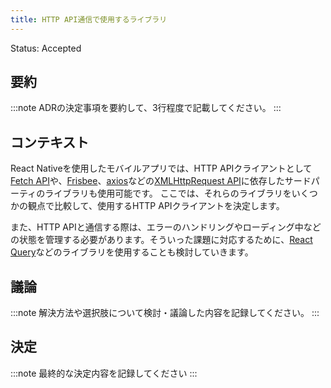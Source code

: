 ```yaml
---
title: HTTP API通信で使用するライブラリ
---
```


Status: Accepted

<!--
Proposed: 提案中
Accepted: 採用
Rejected: 却下
Superseded: 廃止
-->

## 要約

:::note
ADRの決定事項を要約して、3行程度で記載してください。
:::

## コンテキスト

React Nativeを使用したモバイルアプリでは、HTTP APIクライアントとして[Fetch API](https://developer.mozilla.org/ja/docs/Web/API/Fetch_API)や、[Frisbee](https://github.com/niftylettuce/frisbee)、[axios](https://github.com/axios/axios)などの[XMLHttpRequest API](https://developer.mozilla.org/ja/docs/Web/API/XMLHttpRequest)に依存したサードパーティのライブラリも使用可能です。
ここでは、それらのライブラリをいくつかの観点で比較して、使用するHTTP APIクライアントを決定します。

また、HTTP APIと通信する際は、エラーのハンドリングやローディング中などの状態を管理する必要があります。そういった課題に対応するために、[React Query](https://react-query.tanstack.com/overview)などのライブラリを使用することも検討していきます。



## 議論

:::note
解決方法や選択肢について検討・議論した内容を記録してください。
:::

## 決定

:::note
最終的な決定内容を記録してください
:::
